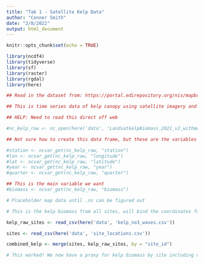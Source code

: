 ```yaml
---
title: "Tab 1 - Satellite Kelp Data"
author: "Conner Smith"
date: "2/8/2022"
output: html_document
---
```


```r
knitr::opts_chunk$set(echo = TRUE)

library(ncdf4)
library(tidyverse)
library(sf)
library(raster)
library(rgdal)
library(here)
```

```r
## Read in the dataset from: https://portal.edirepository.org/nis/mapbrowse?scope=knb-lter-sbc&identifier=74.

## This is time series data of kelp canopy using satellite imagery and will be updated regularly. The file is a .ns so we use the 'ncdf4' package. 

## HELP: Need to read this direct off web

#nc_kelp_raw <- nc_open(here('data', 'LandsatkelpBiomass_2021_v2_withmetadata.nc'))

## Not sure how to create this data frame, but these are the variables we need. 

#station <- ncvar_get(nc_kelp_raw, "station")
#lon <- ncvar_get(nc_kelp_raw, "longitude")
#lat <- ncvar_get(nc_kelp_raw, "latitude")
#year <- ncvar_get(nc_kelp_raw, "year")
#quarter <- ncvar_get(nc_kelp_raw, "quarter")

## This is the main variable we want
#biomass <- ncvar_get(nc_kelp_raw, "biomass")


```

```r
# Placeholder map data until .ns can be figured out 

# This is the kelp biomass from all sites, will bind the coordinates for the sites after 

kelp_raw_sites <- read_csv(here('data', 'kelp_no3_waves.csv'))

sites <- read_csv(here('data', 'site_locations.csv'))

combined_kelp <- merge(sites, kelp_raw_sites, by = "site_id")

# This worked! We now have a proxy for kelp biomass by site including coordinates. 
```

